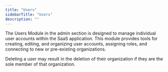 ```yaml
---
title: "Users"
sidebarTitle: "Users"
description: ""
---
```


The Users Module in the admin section is designed to manage individual user accounts within the SaaS application. This module provides tools for creating, editing, and organizing user accounts, assigning roles, and connecting to new or pre-existing organizations.

<Warning>
    Deleting a user may result in the deletion of their organization if they are the sole member of that organization.
</Warning>